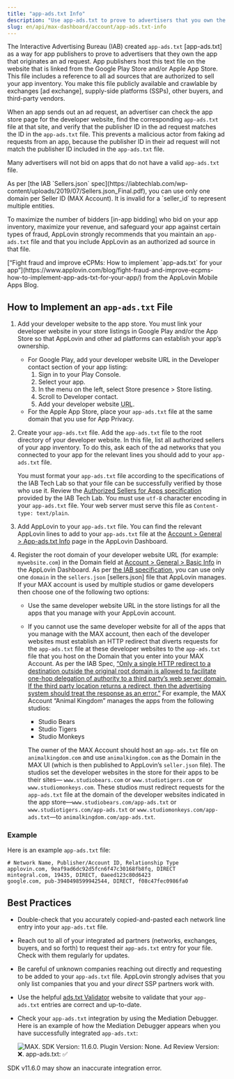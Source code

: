 ```yaml
---
title: "app-ads.txt Info"
description: "Use app-ads.txt to prove to advertisers that you own the app that originates an ad request."
slug: en/api/max-dashboard/account/app-ads.txt-info
---
```

The Interactive Advertising Bureau (<Abbr>IAB</Abbr>) created <Glossary>`app-ads.txt` [app-ads.txt]</Glossary> as a way for app publishers to prove to advertisers that they own the app that originates an ad request.
App publishers host this text file on the website that is linked from the Google Play Store and/or Apple App Store.
This file includes a reference to all ad sources that are authorized to sell your app inventory.
You make this file publicly available and crawlable by <Glossary>exchanges [ad exchange]</Glossary>, <Glossary>supply-side platforms</Glossary> (<Abbr>SSP</Abbr>s), other buyers, and third-party vendors.

When an app sends out an ad request, an advertiser can check the app store page for the developer website, find the corresponding `app-ads.txt` file at that site, and verify that the publisher <Abbr>ID</Abbr> in the ad request matches the <Abbr>ID</Abbr> in the `app-ads.txt` file.
This prevents a malicious actor from faking ad requests from an app, because the publisher <Abbr>ID</Abbr> in their ad request will not match the publisher <Abbr>ID</Abbr> included in the `app-ads.txt` file.

Many advertisers will not bid on apps that do not have a valid `app-ads.txt` file.

<Callout type="note">
As per [the <Abbr>IAB</Abbr> `Sellers.json` spec](https://iabtechlab.com/wp-content/uploads/2019/07/Sellers.json_Final.pdf), you can use only one domain per Seller <Abbr>ID</Abbr> (MAX Account).
It is invalid for a `seller_id` to represent multiple entities.
</Callout>

To maximize the number of <Glossary>bidders [in-app bidding]</Glossary> who bid on your app inventory, maximize your revenue, and safeguard your app against certain types of fraud, AppLovin strongly recommends that you maintain an `app-ads.txt` file and that you include AppLovin as an authorized ad source in that file.

<Callout type="related">
  [“Fight fraud and improve eCPMs: How to implement `app-ads.txt` for your app”](https://www.applovin.com/blog/fight-fraud-and-improve-ecpms-how-to-implement-app-ads-txt-for-your-app/)
  from the AppLovin Mobile Apps Blog.
</Callout>

## How to Implement an `app-ads.txt` File
1. Add your developer website to the app store.
   You must link your developer website in your store listings in Google Play and/or the App Store so that AppLovin and other ad platforms can establish your app’s ownership.
   - For Google Play, add your developer website <Abbr>URL</Abbr> in the Developer contact section of your app listing:
     1. Sign in to your Play Console.
     1. Select your app.
     1. In the menu on the left, select <UILabel>Store presence &gt; Store listing</UILabel>.
     1. Scroll to <UILabel>Developer contact</UILabel>.
     1. Add your developer website <Abbr title="uniform resource locator">URL</Abbr>.
   - For the Apple App Store, place your `app-ads.txt` file at the same domain that you use for <UILabel>App Privacy</UILabel>.
1. Create your `app-ads.txt` file.
   Add the `app-ads.txt` file to the root directory of your developer website.
   In this file, list all authorized sellers of your app inventory.
   To do this, ask each of the <Glossary>ad networks</Glossary> that you connected to your app for the relevant lines you should add to your `app-ads.txt` file.

   You must format your `app-ads.txt` file according to the specifications of the <Abbr>IAB</Abbr> Tech Lab so that your file can be successfully verified by those who use it.
   Review the [Authorized Sellers for Apps specification](https://www.iabtechlab.com/wp-content/uploads/2019/03/app-ads.txt-v1.0-final-.pdf) provided by the <Abbr>IAB</Abbr> Tech Lab.
   <Callout type="note">
   You must use `utf-8` character encoding in your `app-ads.txt` file.
   Your web server must serve this file as `Content-type: text/plain`.
   </Callout>
1. Add AppLovin to your `app-ads.txt` file.
   You can find the relevant AppLovin lines to add to your `app-ads.txt` file at the [<UILabel>Account &gt; General &gt; App-ads.txt Info</UILabel>](https://dash.applovin.com/o/account#app_ads_txt) page in the AppLovin Dashboard.
1. Register the root domain of your developer website <Abbr>URL</Abbr> (for example: `mywebsite.com`) in the <UILabel>Domain</UILabel> field at [<UILabel>Account &gt; General &gt; Basic Info</UILabel>](https://dash.applovin.com/o/account#basic_info) in the AppLovin Dashboard.
   As per [the <Abbr>IAB</Abbr> specification](https://iabtechlab.com/wp-content/uploads/2019/07/Sellers.json_Final.pdf#%5B%7B%22num%22%3A17%2C%22gen%22%3A0%7D%2C%7B%22name%22%3A%22XYZ%22%7D%2C70%2C528%2C0%5D), you can use only one `domain` in the <Glossary>`sellers.json` [sellers.json]</Glossary> file that AppLovin manages.
   If your MAX account is used by multiple studios or game developers then choose one of the following two options:
   - Use the same developer website <Abbr>URL</Abbr> in the store listings for all the apps that you manage with your AppLovin account.
   - If you cannot use the same developer website for all of the apps that you manage with the MAX account, then each of the developer websites must establish an <Abbr>HTTP</Abbr> redirect that diverts requests for the `app-ads.txt` file at these developer websites to the `app-ads.txt` file that you host on the <UILabel>Domain</UILabel> that you enter into your MAX Account.
      As per the <Abbr>IAB</Abbr> Spec, [“Only a single <Abbr>HTTP</Abbr> redirect to a destination outside the original root domain is allowed to facilitate one-hop delegation of authority to a third party’s web server domain. If the third party location returns a redirect, then the advertising system should treat the response as an error.”](https://iabtechlab.com/wp-content/uploads/2019/07/Sellers.json_Final.pdf#%5B%7B%22num%22%3A10%2C%22gen%22%3A0%7D%2C%7B%22name%22%3A%22XYZ%22%7D%2C70%2C279%2C0%5D)
      For example, the MAX Account “Animal Kingdom” manages the apps from the following studios:
      - Studio Bears
      - Studio Tigers
      - Studio Monkeys

      The owner of the MAX Account should host an `app-ads.txt` file on `animalkingdom.com` and use `animalkingdom.com` as the Domain in the MAX <Abbr>UI</Abbr> (which is then published to AppLovin’s `seller.json` file).
      The studios set the developer websites in the store for their apps to be their sites— `www.studiobears.com` or `www.studiotigers.com` or `www.studiomonkeys.com`.
      These studios must redirect requests for the `app-ads.txt` file at the domain of the developer websites indicated in the app store—`www.studiobears.com/app-ads.txt` or `www.studiotigers.com/app-ads.txt` or `www.studiomonkeys.com/app-ads.txt`—to `animalkingdom.com/app-ads.txt`.

### Example
Here is an example `app-ads.txt` file:

```plaintext title="app-ads.txt"
# Network Name, Publisher/Account ID, Relationship Type
applovin.com, 9eaf9ad6dc92d5fcn6f47c30168fb8fq, DIRECT
mintegral.com, 19435, DIRECT, 0aeed123c80d6423
google.com, pub-3940498599942544, DIRECT, f08c47fec0986fa0
```
## Best Practices
- Double-check that you accurately copied-and-pasted each network line entry into your `app-ads.txt` file.
- Reach out to all of your integrated ad partners (networks, exchanges, buyers, and so forth) to request their `app-ads.txt` entry for your file.
  Check with them regularly for updates.
- Be careful of unknown companies reaching out directly and requesting to be added to your `app-ads.txt` file.
  AppLovin strongly advises that you only list companies that you and your <em>direct</em> <Glossary>SSP</Glossary> partners work with.
- Use the helpful [ads.txt Validator](https://adstxt.guru/validator/) website to validate that your `app-ads.txt` entries are correct and up-to-date.
- Check your `app-ads.txt` integration by using the Mediation Debugger.
  Here is an example of how the Mediation Debugger appears when you have successfully integrated `app-ads.txt`:

  ![MAX. SDK Version: 11.6.0. Plugin Version: None. Ad Review Version: ❌. app-ads.txt: ✅](/images/app-ads-txt-01.png)

<Callout type="note">
<Glossary>SDK</Glossary> v11.6.0 may show an inaccurate integration error.
</Callout>
